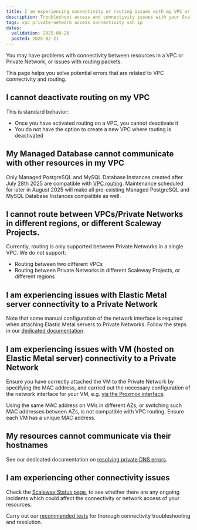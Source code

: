 ```yaml
---
title: I am experiencing connectivity or routing issues with my VPC or Private Network
description: Troubleshoot access and connectivity issues with your Scaleway VPC or Private Network. Learn how to resolve common problems and get your network up and running smoothly.
tags: vpc private-network access connectivity ssh ip
dates:
  validation: 2025-08-26
  posted: 2025-02-21
---
```


You may have problems with connectivity between resources in a VPC or Private Network, or issues with routing packets.

This page helps you solve potential errors that are related to VPC connectivity and routing.

## I cannot deactivate routing on my VPC

This is standard behavior:

- Once you have activated routing on a VPC, you cannot deactivate it
- You do not have the option to create a new VPC where routing is deactivated

## My Managed Database cannot communicate with other resources in my VPC

Only Managed PostgreSQL and MySQL Database Instances created after July 28th 2025 are compatible with [VPC routing](/vpc/concepts/#routing). Maintenance scheduled for later in August 2025 will make all pre-existing Managed PostgreSQL and MySQL Database Instances compatible as well. 

## I cannot route between VPCs/Private Networks in different regions, or different Scaleway Projects.

Currently, routing is only supported between Private Networks in a single VPC. We do not support:

- Routing between two different VPCs
- Routing between Private Networks in different Scaleway Projects, or different regions

## I am experiencing issues with Elastic Metal server connectivity to a Private Network

Note that some manual configuration of the network interface is required when attaching Elastic Metal servers to Private Networks. Follow the steps in our [dedicated documentation](/elastic-metal/how-to/use-private-networks/#how-to-configure-the-network-interface-on-your-elastic-metal-server-for-private-networks).

## I am experiencing issues with VM (hosted on Elastic Metal server) connectivity to a Private Network

Ensure you have correctly attached the VM to the Private Network by specifying the MAC address, and carried out the necessary configuration of the network interface for your VM, e.g. [via the Proxmox interface](/tutorials/setup-elastic-metal-proxmox-cluster-with-private-networks/#configuring-the-private-network).

<Message type="tip">
Using the same MAC address on VMs in different AZs, or switching such MAC addresses between AZs, is not compatible with VPC routing. Ensure each VM has a unique MAC address.
</Message>

## My resources cannot communicate via their hostnames

See our dedicated documentation on [resolving private DNS errors](/vpc/troubleshooting/pn-name/).

## I am experiencing other connectivity issues

Check the [Scaleway Status page](https://status.scaleway.com/), to see whether there are any ongoing incidents which could affect the connectivity or network access of your resources.

Carry out our [recommended tests](/vpc/troubleshooting/connectivity-tests/) for thorough connectivity troubleshooting and resolution.



